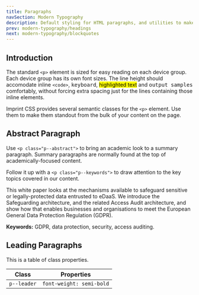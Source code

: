 ```yaml
---
title: Paragraphs
navSection: Modern Typography
description: Default styling for HTML paragraphs, and utilities to make certain paragraphs stand out.
prev: modern-typography/headings
next: modern-typography/blockquotes
---
```


## Introduction

The standard `<p>` element is sized for easy reading on each device group. Each device group has its own font sizes. The line height should accomodate inline `<code>`, <kbd>keyboard</kbd>, <mark>highlighted text</mark> and <samp>output samples</samp> comfortably, without forcing extra spacing just for the lines containing those inline elements.

Imprint CSS provides several semantic classes for the `<p>` element. Use them to make them standout from the bulk of your content on the page.

## Abstract Paragraph

Use `<p class="p--abstract">` to bring an academic look to a summary paragraph. Summary paragraphs are normally found at the top of academically-focused content.

Follow it up with a `<p class="p--keywords">` to draw attention to the key topics covered in our content.

<p className="p--abstract">This white paper looks at the mechanisms available to safeguard sensitive or legally-protected data entrusted to eDaaS. We introduce the Safeguarding architecture, and the related Access Audit architecture, and show how that enables businesses and organisations to meet the European General Data Protection Regulation (GDPR).</p>
<p className="p--keywords"><strong>Keywords:</strong> GDPR, data protection, security, access auditing.</p>

## Leading Paragraphs

This is a table of class properties.

| Class  | Properties |
| ------ | ---------- |
| <code className="html-class">p--leader</code> | <code className="html">font-weight: semi-bold</code> |
